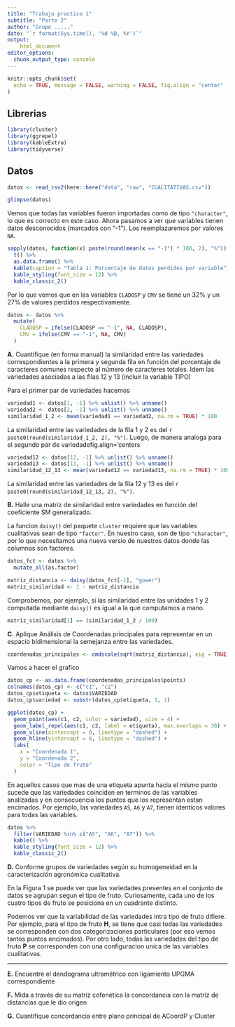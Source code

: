 ```yaml
---
title: "Trabajo practico 1"
subtitle: "Parte 2"
author: "Grupo ....."
date: "`r format(Sys.time(), '%d %B, %Y')`"
output: 
    html_document
editor_options: 
  chunk_output_type: console
---
```


```r
knitr::opts_chunk$set(
  echo = TRUE, message = FALSE, warning = FALSE, fig.align = "center"
)
```

## Librerias

```r
library(cluster)
library(ggrepel)
library(kableExtra)
library(tidyverse)
```

## Datos

```r
datos <- read_csv2(here::here("data", "raw", "CUALITATIVAS.csv"))
```

```r
glimpse(datos)
```

Vemos que todas las variables fueron importadas como de tipo `"character"`, lo
que es correcto en este caso. Ahora pasamos a ver que variables tienen datos
desconocidos (marcados con "-1"). Los reemplazaremos por valores `NA`.

```r
sapply(datos, function(x) paste(round(mean(x == "-1") * 100, 2), "%")) %>%
  t() %>%
  as.data.frame() %>%
  kable(caption = "Tabla 1: Porcentaje de datos perdidos por variable") %>%
  kable_styling(font_size = 12) %>% 
  kable_classic_2() 
```

Por lo que vemos que en las variables `CLADOSP` y `CMV` se tiene un 32% y un 27%
de valores perdidos respectivamente.

```r
datos <- datos %>%
  mutate(
    CLADOSP = ifelse(CLADOSP == "-1", NA, CLADOSP),
    CMV = ifelse(CMV == "-1", NA, CMV)
  )
```


**A.** Cuantifique (en forma manual) la similaridad entre las variedades 
correspondientes a la primera y segunda fila en función del porcentaje de 
caracteres comunes respecto al número de caracteres totales. Idem las variedades
asociadas a las filas 12 y 13 (incluir la variable TIPO)

Para el primer par de variedades hacemos

```r
variedad1 <- datos[1, -1] %>% unlist() %>% unname()
variedad2 <- datos[2, -1] %>% unlist() %>% unname()
similaridad_1_2 <- mean(variedad1 == variedad2, na.rm = TRUE) * 100
```

La similaridad entre las variedades de la fila 1 y 2 es del
`r paste0(round(similaridad_1_2, 2), "%")`. Luego, de manera analoga para el 
segundo par de variedadefig.align='centers 

```r
variedad12 <- datos[12, -1] %>% unlist() %>% unname()
variedad13 <- datos[13, -1] %>% unlist() %>% unname()
similaridad_12_13 <- mean(variedad12 == variedad13, na.rm = TRUE) * 100
```

La similaridad entre las variedades de la fila 12 y 13 es del
`r paste0(round(similaridad_12_13, 2), "%")`.

**B.** Halle una matriz de similaridad entre variedades en función del 
coeficiente SM generalizado.

<!-- Extensión Coeficiente Similaridad S.M. p.26 teoria -->

La funcion `daisy()` del paquete `cluster` requiere que las variables 
cualitativas sean de tipo `"factor"`. En nuestro caso, son de tipo 
`"character"`, por lo que necesitamos una nueva versio de nuestros datos
donde las columnas son factores. 

```r
datos_fct <- datos %>%
  mutate_all(as.factor)
```

```r
matriz_distancia <- daisy(datos_fct[-1], "gower")
matriz_similaridad <- 1 - matriz_distancia
```

Comprobemos, por ejemplo, si las similaridad entre las unidades 1 y 2 computada
mediante `daisy()` es igual a la que computamos a mano.

```r
matriz_similaridad[1] == (similaridad_1_2 / 100)
```

**C.** Aplique Análisis de Coordenadas principales para representar en un 
espacio bidimensional la semejanza entre las variedades.

```r
coordenadas_principales <- cmdscale(sqrt(matriz_distancia), eig = TRUE)
```

Vamos a hacer el grafico

```r
datos_cp <- as.data.frame(coordenadas_principales$points)
colnames(datos_cp) <- c("c1", "c2")
datos_cp$etiqueta <- datos$VARIEDAD
datos_cp$variedad <- substr(datos_cp$etiqueta, 1, 1)
```


```r
ggplot(datos_cp) + 
  geom_point(aes(c1, c2, color = variedad), size = 4) + 
  geom_label_repel(aes(c1, c2, label = etiqueta), max.overlaps = 30) + 
  geom_vline(xintercept = 0, linetype = "dashed") + 
  geom_hline(yintercept = 0, linetype = "dashed") + 
  labs(
    x = "Coordenada 1",
    y = "Coordenada 2",
    color = "Tipo de fruto"
  )
```

En aquellos casos que mas de una etiqueta apunta hacia el mismo punto sucede que 
las variedades coinciden en terminos de las variables analizadas y en 
consecuencia los puntos que los representan estan encimados. Por ejemplo,
las variedades `A5`, `A6` y `A7`, tienen identicos valores para todas las 
variables.

```r
datos %>%
  filter(VARIEDAD %in% c("A5", "A6", "A7")) %>%
  kable() %>% 
  kable_styling(font_size = 12) %>% 
  kable_classic_2() 
```

**D.** Conforme grupos de variedades según su homogeneidad en la caracterización
agronómica cualitativa.

En la Figura 1 se puede ver que las variedades presentes en el conjunto de datos
se agrupan segun el tipo de fruto. Curiosamente, cada uno de los cuatro tipos 
de fruto se posiciona en un cuadrante distinto.

Podemos ver que la variabilidad de las variedades intra tipo de fruto difiere.
Por ejemplo, para el tipo de fruto **H**, se tiene que casi todas las variedades
se corresponden con dos categorizaciones particulares (por eso vemos tantos 
puntos encimados). Por otro lado, todas las variedades del tipo de fruto **P**
se corresponden con una configuracion unica de las variables cualitativas.

---

**E.** Encuentre el dendograma ultramétrico con ligamiento UPGMA correspondiente

**F.** Mida a través de su matriz cofenética la concordancia con la matriz de 
distancias que le dio origen

**G.** Cuantifique concordancia entre plano principal de ACoordP y Cluster